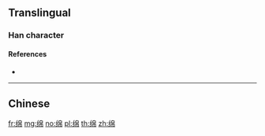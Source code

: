 {{character info/new}}
{{also|綿}}
==Translingual==

===Han character===
{{Han char|rn=120|rad=纟|as=08|sn=11|four=|canj=VMHAB|ids=⿰纟帛}}

====References====
* {{Han ref|kx=0944.251|hdz=53416.030|uh=7EF5|ud=32501}}

----

==Chinese==
{{zh-see|綿}}

[[fr:绵]]
[[mg:绵]]
[[no:绵]]
[[pl:绵]]
[[th:绵]]
[[zh:绵]]